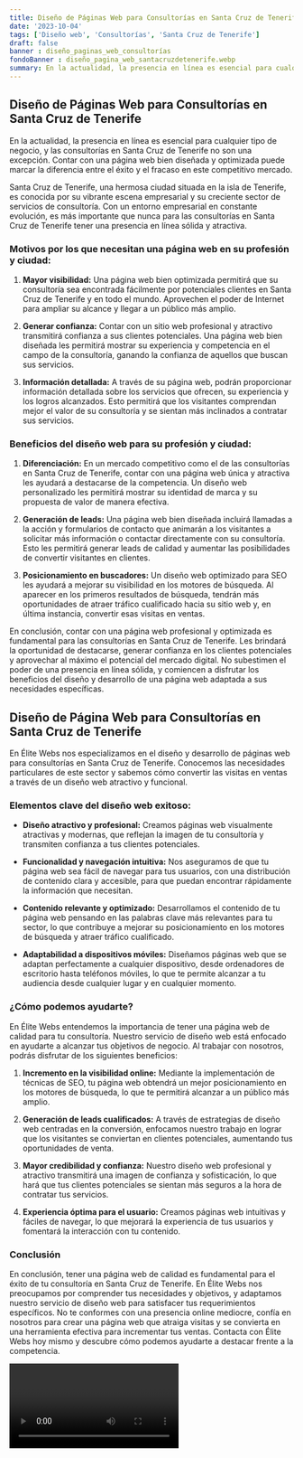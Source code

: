```yaml
---
title: Diseño de Páginas Web para Consultorías en Santa Cruz de Tenerife
date: '2023-10-04'
tags: ['Diseño web', 'Consultorías', 'Santa Cruz de Tenerife']
draft: false
banner : diseño_paginas_web_consultorías
fondoBanner : diseño_pagina_web_santacruzdetenerife.webp
summary: En la actualidad, la presencia en línea es esencial para cualquier tipo de negocio, y las consultorías en Santa Cruz de Tenerife no son una excepción. Contar con una página web bien diseñada y optimizada puede marcar la diferencia entre el éxito y el fracaso en este competitivo mercado.
---
```


## Diseño de Páginas Web para Consultorías en Santa Cruz de Tenerife

En la actualidad, la presencia en línea es esencial para cualquier tipo de negocio, y las consultorías en Santa Cruz de Tenerife no son una excepción. Contar con una página web bien diseñada y optimizada puede marcar la diferencia entre el éxito y el fracaso en este competitivo mercado.

Santa Cruz de Tenerife, una hermosa ciudad situada en la isla de Tenerife, es conocida por su vibrante escena empresarial y su creciente sector de servicios de consultoría. Con un entorno empresarial en constante evolución, es más importante que nunca para las consultorías en Santa Cruz de Tenerife tener una presencia en línea sólida y atractiva.

### Motivos por los que necesitan una página web en su profesión y ciudad:

1. **Mayor visibilidad:** Una página web bien optimizada permitirá que su consultoría sea encontrada fácilmente por potenciales clientes en Santa Cruz de Tenerife y en todo el mundo. Aprovechen el poder de Internet para ampliar su alcance y llegar a un público más amplio.

2. **Generar confianza:** Contar con un sitio web profesional y atractivo transmitirá confianza a sus clientes potenciales. Una página web bien diseñada les permitirá mostrar su experiencia y competencia en el campo de la consultoría, ganando la confianza de aquellos que buscan sus servicios.

3. **Información detallada:** A través de su página web, podrán proporcionar información detallada sobre los servicios que ofrecen, su experiencia y los logros alcanzados. Esto permitirá que los visitantes comprendan mejor el valor de su consultoría y se sientan más inclinados a contratar sus servicios.

### Beneficios del diseño web para su profesión y ciudad:

1. **Diferenciación:** En un mercado competitivo como el de las consultorías en Santa Cruz de Tenerife, contar con una página web única y atractiva les ayudará a destacarse de la competencia. Un diseño web personalizado les permitirá mostrar su identidad de marca y su propuesta de valor de manera efectiva.

2. **Generación de leads:** Una página web bien diseñada incluirá llamadas a la acción y formularios de contacto que animarán a los visitantes a solicitar más información o contactar directamente con su consultoría. Esto les permitirá generar leads de calidad y aumentar las posibilidades de convertir visitantes en clientes.

3. **Posicionamiento en buscadores:** Un diseño web optimizado para SEO les ayudará a mejorar su visibilidad en los motores de búsqueda. Al aparecer en los primeros resultados de búsqueda, tendrán más oportunidades de atraer tráfico cualificado hacia su sitio web y, en última instancia, convertir esas visitas en ventas.

En conclusión, contar con una página web profesional y optimizada es fundamental para las consultorías en Santa Cruz de Tenerife. Les brindará la oportunidad de destacarse, generar confianza en los clientes potenciales y aprovechar al máximo el potencial del mercado digital. No subestimen el poder de una presencia en línea sólida, y comiencen a disfrutar los beneficios del diseño y desarrollo de una página web adaptada a sus necesidades específicas.

<GifSeo />

<Cta />

## Diseño de Página Web para Consultorías en Santa Cruz de Tenerife

En Élite Webs nos especializamos en el diseño y desarrollo de páginas web para consultorías en Santa Cruz de Tenerife. Conocemos las necesidades particulares de este sector y sabemos cómo convertir las visitas en ventas a través de un diseño web atractivo y funcional.

### Elementos clave del diseño web exitoso:

- **Diseño atractivo y profesional:** Creamos páginas web visualmente atractivas y modernas, que reflejan la imagen de tu consultoría y transmiten confianza a tus clientes potenciales.

- **Funcionalidad y navegación intuitiva:** Nos aseguramos de que tu página web sea fácil de navegar para tus usuarios, con una distribución de contenido clara y accesible, para que puedan encontrar rápidamente la información que necesitan.

- **Contenido relevante y optimizado:** Desarrollamos el contenido de tu página web pensando en las palabras clave más relevantes para tu sector, lo que contribuye a mejorar su posicionamiento en los motores de búsqueda y atraer tráfico cualificado.

- **Adaptabilidad a dispositivos móviles:** Diseñamos páginas web que se adaptan perfectamente a cualquier dispositivo, desde ordenadores de escritorio hasta teléfonos móviles, lo que te permite alcanzar a tu audiencia desde cualquier lugar y en cualquier momento.

### ¿Cómo podemos ayudarte?

En Élite Webs entendemos la importancia de tener una página web de calidad para tu consultoría. Nuestro servicio de diseño web está enfocado en ayudarte a alcanzar tus objetivos de negocio. Al trabajar con nosotros, podrás disfrutar de los siguientes beneficios:

1. **Incremento en la visibilidad online:** Mediante la implementación de técnicas de SEO, tu página web obtendrá un mejor posicionamiento en los motores de búsqueda, lo que te permitirá alcanzar a un público más amplio.

2. **Generación de leads cualificados:** A través de estrategias de diseño web centradas en la conversión, enfocamos nuestro trabajo en lograr que los visitantes se conviertan en clientes potenciales, aumentando tus oportunidades de venta.

3. **Mayor credibilidad y confianza:** Nuestro diseño web profesional y atractivo transmitirá una imagen de confianza y sofisticación, lo que hará que tus clientes potenciales se sientan más seguros a la hora de contratar tus servicios.

4. **Experiencia óptima para el usuario:** Creamos páginas web intuitivas y fáciles de navegar, lo que mejorará la experiencia de tus usuarios y fomentará la interacción con tu contenido.

### Conclusión

En conclusión, tener una página web de calidad es fundamental para el éxito de tu consultoría en Santa Cruz de Tenerife. En Élite Webs nos preocupamos por comprender tus necesidades y objetivos, y adaptamos nuestro servicio de diseño web para satisfacer tus requerimientos específicos. No te conformes con una presencia online mediocre, confía en nosotros para crear una página web que atraiga visitas y se convierta en una herramienta efectiva para incrementar tus ventas. Contacta con Élite Webs hoy mismo y descubre cómo podemos ayudarte a destacar frente a la competencia.

<Video />

<CtaBot job='Consultorías' city='Santa Cruz de Tenerife'/>

<Gmaps query='Santa Cruz de Tenerife+españa+maps' />